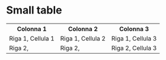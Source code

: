 # Small table {.unnumbered}

```{=html}
<table>
    <tr>
        <th>Colonna 1</th>
        <th>Colonna 2</th>
        <th>Colonna 3</th>
    </tr>
    <tr>
        <td>Riga 1, Cellula 1 <span data-qmd="^[footsample]"></span></td>
        <td>Riga 1, Cellula 2</td>
        <td>Riga 1, Cellula 3</td>
    </tr>
    <tr>
        <td>Riga 2, <span data-qmd="[-@sec-soggetti-destinatari]"></span></td>
        <td>Riga 2, <span data-qmd="[@sec-soggetti-destinatari]"></span></td>
        <td>Riga 2, Cellula 3</td>
    </tr>
</table>
```

